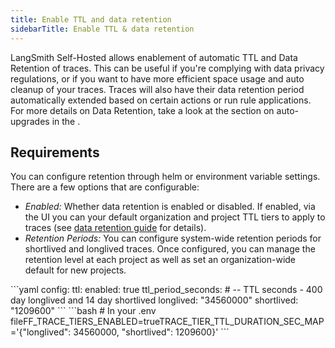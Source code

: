 ```yaml
---
title: Enable TTL and data retention
sidebarTitle: Enable TTL & data retention
---
```


LangSmith Self-Hosted allows enablement of automatic TTL and Data Retention of traces. This can be useful if you're complying with data privacy regulations, or if you want to have more efficient space usage and auto cleanup of your traces. Traces will also have their data retention period automatically extended based on certain actions or run rule applications. For more details on Data Retention, take a look at the section on auto-upgrades in the .

## Requirements

You can configure retention through helm or environment variable settings. There are a few options that are configurable:

* *Enabled:* Whether data retention is enabled or disabled. If enabled, via the UI you can your default organization and project TTL tiers to apply to traces (see [data retention guide](/langsmith/administration-overview#data-retention) for details).
* *Retention Periods:* You can configure system-wide retention periods for shortlived and longlived traces. Once configured, you can manage the retention level at each project as well as set an organization-wide default for new projects.

<Tabs>
  <Tab title="Helm">
    ```yaml
    config:  ttl:    enabled: true    ttl_period_seconds:      # -- TTL seconds - 400 day longlived and 14 day shortlived      longlived: "34560000"      shortlived: "1209600"
    ```
  </Tab>
  <Tab title="Docker">
    ```bash
    # In your .env fileFF_TRACE_TIERS_ENABLED=trueTRACE_TIER_TTL_DURATION_SEC_MAP='{"longlived": 34560000, "shortlived": 1209600}'
    ```
  </Tab>
</Tabs>
